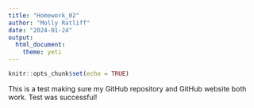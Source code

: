 ```yaml
---
title: "Homework_02"
author: "Molly Ratliff"
date: "2024-01-24"
output: 
  html_document: 
    theme: yeti
---
```


```r
knitr::opts_chunk$set(echo = TRUE)
```

This is a test making sure my GitHub repository and GitHub website both work. Test was successful!